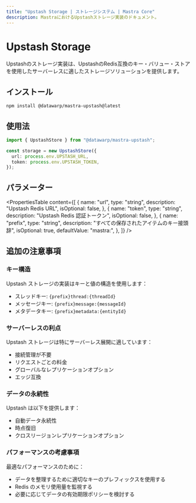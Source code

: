 ```yaml
---
title: "Upstash Storage | ストレージシステム | Mastra Core"
description: MastraにおけるUpstashストレージ実装のドキュメント。
---
```


# Upstash Storage

Upstashのストレージ実装は、UpstashのRedis互換のキー・バリュー・ストアを使用したサーバーレスに適したストレージソリューションを提供します。

## インストール

```bash copy
npm install @datawarp/mastra-upstash@latest
```

## 使用法

```typescript copy showLineNumbers
import { UpstashStore } from "@datawarp/mastra-upstash";

const storage = new UpstashStore({
  url: process.env.UPSTASH_URL,
  token: process.env.UPSTASH_TOKEN,
});
```

## パラメーター

<PropertiesTable
  content={[
    {
      name: "url",
      type: "string",
      description: "Upstash Redis URL",
      isOptional: false,
    },
    {
      name: "token",
      type: "string",
      description: "Upstash Redis 認証トークン",
      isOptional: false,
    },
    {
      name: "prefix",
      type: "string",
      description: "すべての保存されたアイテムのキー接頭辞",
      isOptional: true,
      defaultValue: "mastra:",
    },
  ]}
/>

## 追加の注意事項

### キー構造

Upstash ストレージの実装はキーと値の構造を使用します：

- スレッドキー: `{prefix}thread:{threadId}`
- メッセージキー: `{prefix}message:{messageId}`
- メタデータキー: `{prefix}metadata:{entityId}`

### サーバーレスの利点

Upstash ストレージは特にサーバーレス展開に適しています：

- 接続管理が不要
- リクエストごとの料金
- グローバルなレプリケーションオプション
- エッジ互換

### データの永続性

Upstash は以下を提供します：

- 自動データ永続性
- 時点復旧
- クロスリージョンレプリケーションオプション

### パフォーマンスの考慮事項

最適なパフォーマンスのために：

- データを整理するために適切なキーのプレフィックスを使用する
- Redis のメモリ使用量を監視する
- 必要に応じてデータの有効期限ポリシーを検討する
